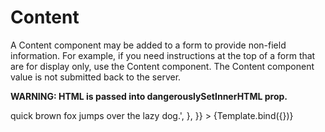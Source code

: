 

<Meta title="Components / Content" component={Content} />


# Content

A Content component may be added to a form to provide non-field information. For example, if you
need instructions at the top of a form that are for display only, use the Content component. The
Content component value is not submitted back to the server.

**WARNING: HTML is passed into dangerouslySetInnerHTML prop.**

<Canvas>
  <Story
    name="Content"
    args={{
      component: {
        type: 'content',
        html: 'The <strong>quick</strong> brown fox jumps over the lazy dog.',
      },
    }}
  >
    {Template.bind({})}
  </Story>
</Canvas>

<ArgsTable of={Content} />
